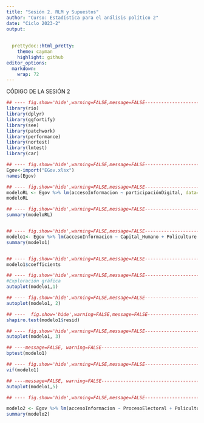 ```yaml
---
title: "Sesión 2. RLM y Supuestos"
author: "Curso: Estadística para el análisis político 2"
date: "Ciclo 2023-2"
output:
   
      
  prettydoc::html_pretty:
    theme: cayman
    highlight: github
editor_options: 
  markdown: 
    wrap: 72
---
```

CÓDIGO DE LA SESIÓN 2 
```r
## ---- fig.show='hide',warning=FALSE,message=FALSE-----------------------------
library(rio)
library(dplyr)
library(ggfortify)
library(see)
library(patchwork)
library(performance)
library(nortest)
library(lmtest)
library(car)

## ---- fig.show='hide',warning=FALSE,message=FALSE-----------------------------
Egov<-import("EGov.xlsx")
names(Egov)

## ---- fig.show='hide',warning=FALSE,message=FALSE-----------------------------
modeloRL <- Egov %>% lm(accesoInformacion ~ participaciónDigital, data=.)
modeloRL

## ---- fig.show='hide',warning=FALSE,message=FALSE-----------------------------
summary(modeloRL)


## ---- fig.show='hide',warning=FALSE,message=FALSE-----------------------------
modelo1<- Egov %>% lm(accesoInformacion ~ Capital_Humano + Policulture + Telecommunicacion_Infrastructura + ProcesoElectoral,data=.)
summary(modelo1)


## ---- fig.show='hide',warning=FALSE,message=FALSE-----------------------------
modelo1$coefficients

## ---- fig.show='hide',warning=FALSE,message=FALSE-----------------------------
#Exploración gráfica
autoplot(modelo1,1)

## ---- fig.show='hide',warning=FALSE,message=FALSE-----------------------------
autoplot(modelo1, 2) 

## ----  fig.show='hide',warning=FALSE,message=FALSE----------------------------
shapiro.test(modelo1$resid)

## ---- fig.show='hide',warning=FALSE,message=FALSE-----------------------------
autoplot(modelo1, 3)

## ----message=FALSE, warning=FALSE---------------------------------------------
bptest(modelo1)

## ---- fig.show='hide',warning=FALSE,message=FALSE-----------------------------
vif(modelo1)

## ----message=FALSE, warning=FALSE---------------------------------------------
autoplot(modelo1,5)

## ---- fig.show='hide',warning=FALSE,message=FALSE-----------------------------

modelo2 <- Egov %>% lm(accesoInformacion ~ ProcesoElectoral + Policulture + Capital_Humano + UsuariosInternet,data=.)
summary(modelo2)

```

